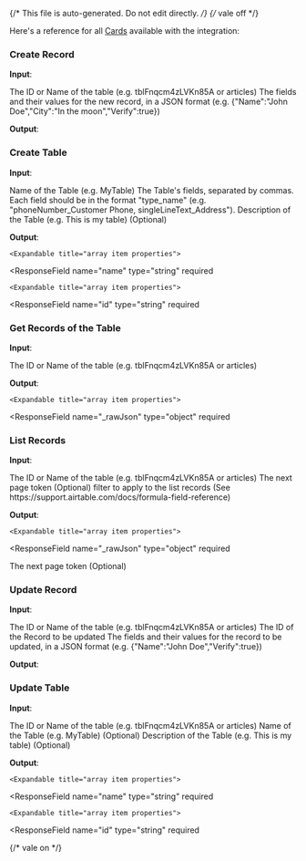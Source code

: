 {/* This file is auto-generated. Do not edit directly. */}
{/* vale off */}

Here's a reference for all [Cards](/learn/reference/cards/) available with the integration:

### Create Record

**Input**:

<Expandable title="input fields">
  <ResponseField
    name="tableIdOrName"
    type="string"
    required
  >
    The ID or Name of the table (e.g. tblFnqcm4zLVKn85A or articles)
  </ResponseField>
  <ResponseField
    name="fields"
    type="string"
    required
  >
    The fields and their values for the new record, in a JSON format (e.g. {"Name":"John Doe","City":"In the moon","Verify":true})
  </ResponseField>
</Expandable>

**Output**:

<Expandable title="output">
  <ResponseField
    name="_rawJson"
    type="object"
    required
  >
    
  </ResponseField>
  <ResponseField
    name="id"
    type="string"
    required
  >
    
  </ResponseField>
</Expandable>

### Create Table

**Input**:

<Expandable title="input fields">
  <ResponseField
    name="name"
    type="string"
    required
  >
    Name of the Table (e.g. MyTable)
  </ResponseField>
  <ResponseField
    name="fields"
    type="string"
    required
  >
    The Table's fields, separated by commas. Each field should be in the format "type_name" (e.g. "phoneNumber_Customer Phone, singleLineText_Address").
  </ResponseField>
  <ResponseField
    name="description"
    type="string"
  >
    Description of the Table (e.g. This is my table) (Optional)
  </ResponseField>
</Expandable>

**Output**:

<Expandable title="output">
  <ResponseField
    name="description"
    type="string"
  >
    
  </ResponseField>
  <ResponseField
    name="fields"
    type="array"
    required
  >
    

    <Expandable title="array item properties">
  <ResponseField
    name="name"
    type="string"
    required
  >
    
  </ResponseField>
  <ResponseField
    name="type"
    type="string"
    required
  >
    
  </ResponseField>
    </Expandable>
  </ResponseField>
  <ResponseField
    name="id"
    type="string"
    required
  >
    
  </ResponseField>
  <ResponseField
    name="name"
    type="string"
    required
  >
    
  </ResponseField>
  <ResponseField
    name="primaryFieldId"
    type="string"
    required
  >
    
  </ResponseField>
  <ResponseField
    name="views"
    type="array"
    required
  >
    

    <Expandable title="array item properties">
  <ResponseField
    name="id"
    type="string"
    required
  >
    
  </ResponseField>
  <ResponseField
    name="name"
    type="string"
    required
  >
    
  </ResponseField>
  <ResponseField
    name="type"
    type="string"
    required
  >
    
  </ResponseField>
    </Expandable>
  </ResponseField>
</Expandable>

### Get Records of the Table

**Input**:

<Expandable title="input fields">
  <ResponseField
    name="tableIdOrName"
    type="string"
    required
  >
    The ID or Name of the table (e.g. tblFnqcm4zLVKn85A or articles)
  </ResponseField>
</Expandable>

**Output**:

<Expandable title="output">
  <ResponseField
    name="records"
    type="array"
    required
  >
    

    <Expandable title="array item properties">
  <ResponseField
    name="_rawJson"
    type="object"
    required
  >
    
  </ResponseField>
  <ResponseField
    name="id"
    type="string"
    required
  >
    
  </ResponseField>
    </Expandable>
  </ResponseField>
</Expandable>

### List Records

**Input**:

<Expandable title="input fields">
  <ResponseField
    name="tableIdOrName"
    type="string"
    required
  >
    The ID or Name of the table (e.g. tblFnqcm4zLVKn85A or articles)
  </ResponseField>
  <ResponseField
    name="nextToken"
    type="string"
  >
    The next page token (Optional)
  </ResponseField>
  <ResponseField
    name="filterByFormula"
    type="string"
  >
    filter to apply to the list records (See https://support.airtable.com/docs/formula-field-reference)
  </ResponseField>
</Expandable>

**Output**:

<Expandable title="output">
  <ResponseField
    name="records"
    type="array"
    required
  >
    

    <Expandable title="array item properties">
  <ResponseField
    name="_rawJson"
    type="object"
    required
  >
    
  </ResponseField>
  <ResponseField
    name="id"
    type="string"
    required
  >
    
  </ResponseField>
    </Expandable>
  </ResponseField>
  <ResponseField
    name="nextToken"
    type="string"
  >
    The next page token (Optional)
  </ResponseField>
</Expandable>

### Update Record

**Input**:

<Expandable title="input fields">
  <ResponseField
    name="tableIdOrName"
    type="string"
    required
  >
    The ID or Name of the table (e.g. tblFnqcm4zLVKn85A or articles)
  </ResponseField>
  <ResponseField
    name="recordId"
    type="string"
    required
  >
    The ID of the Record to be updated
  </ResponseField>
  <ResponseField
    name="fields"
    type="string"
    required
  >
    The fields and their values for the record to be updated, in a JSON format (e.g. {"Name":"John Doe","Verify":true})
  </ResponseField>
</Expandable>

**Output**:

<Expandable title="output">
  <ResponseField
    name="_rawJson"
    type="object"
    required
  >
    
  </ResponseField>
  <ResponseField
    name="id"
    type="string"
    required
  >
    
  </ResponseField>
</Expandable>

### Update Table

**Input**:

<Expandable title="input fields">
  <ResponseField
    name="tableIdOrName"
    type="string"
    required
  >
    The ID or Name of the table (e.g. tblFnqcm4zLVKn85A or articles)
  </ResponseField>
  <ResponseField
    name="name"
    type="string"
  >
    Name of the Table (e.g. MyTable) (Optional)
  </ResponseField>
  <ResponseField
    name="description"
    type="string"
  >
    Description of the Table (e.g. This is my table) (Optional)
  </ResponseField>
</Expandable>

**Output**:

<Expandable title="output">
  <ResponseField
    name="description"
    type="string"
  >
    
  </ResponseField>
  <ResponseField
    name="fields"
    type="array"
    required
  >
    

    <Expandable title="array item properties">
  <ResponseField
    name="name"
    type="string"
    required
  >
    
  </ResponseField>
  <ResponseField
    name="type"
    type="string"
    required
  >
    
  </ResponseField>
    </Expandable>
  </ResponseField>
  <ResponseField
    name="id"
    type="string"
    required
  >
    
  </ResponseField>
  <ResponseField
    name="name"
    type="string"
    required
  >
    
  </ResponseField>
  <ResponseField
    name="primaryFieldId"
    type="string"
    required
  >
    
  </ResponseField>
  <ResponseField
    name="views"
    type="array"
    required
  >
    

    <Expandable title="array item properties">
  <ResponseField
    name="id"
    type="string"
    required
  >
    
  </ResponseField>
  <ResponseField
    name="name"
    type="string"
    required
  >
    
  </ResponseField>
  <ResponseField
    name="type"
    type="string"
    required
  >
    
  </ResponseField>
    </Expandable>
  </ResponseField>
</Expandable>


{/* vale on */}
